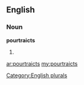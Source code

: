 ==English==

===Noun===
'''pourtraicts'''

# {{plural of|[[pourtraict]]}}

[[Category:English plurals]]

[[ar:pourtraicts]]
[[my:pourtraicts]]
